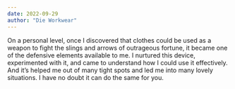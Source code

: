 ```yaml
---
date: 2022-09-29
author: "Die Workwear"
---
```


On a personal level, once I discovered that clothes could be used as a weapon to fight the slings and arrows of outrageous fortune, it became one of the defensive elements available to me. I nurtured this device, experimented with it, and came to understand how I could use it effectively. And it’s helped me out of many tight spots and led me into many lovely situations. I have no doubt it can do the same for you.
